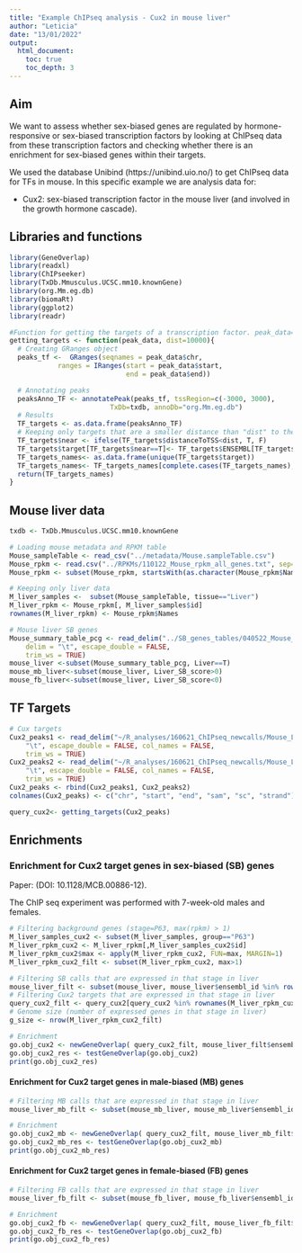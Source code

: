 ```yaml
---
title: "Example ChIPseq analysis - Cux2 in mouse liver"
author: "Leticia"
date: "13/01/2022"
output:
  html_document: 
    toc: true
    toc_depth: 3
---
```

## Aim

We want to assess whether sex-biased genes are regulated by hormone-responsive or sex-biased transcription factors by looking at ChIPseq data from these transcription factors and checking whether there is an enrichment for sex-biased genes within their targets.

We used the database Unibind (https://unibind.uio.no/) to get ChIPseq data for TFs in mouse. In this specific example we are analysis data for:

- Cux2: sex-biased transcription factor in the mouse liver (and involved in the growth hormone cascade).

## Libraries and functions

```r
library(GeneOverlap)
library(readxl)
library(ChIPseeker)
library(TxDb.Mmusculus.UCSC.mm10.knownGene)
library(org.Mm.eg.db)
library(biomaRt)
library(ggplot2)
library(readr)

#Function for getting the targets of a transcription factor. peak_data= data frame with peak data (coordinates) from the ChIPseq experiment; dist= maximal distance from a peak to a gene to consider that the TF is targeting that gene.
getting_targets <- function(peak_data, dist=10000){
  # Creating GRanges object
  peaks_tf <-  GRanges(seqnames = peak_data$chr,
            ranges = IRanges(start = peak_data$start,
                             end = peak_data$end))

  # Annotating peaks
  peaksAnno_TF <- annotatePeak(peaks_tf, tssRegion=c(-3000, 3000),
                         TxDb=txdb, annoDb="org.Mm.eg.db")
  # Results
  TF_targets <- as.data.frame(peaksAnno_TF)
  # Keeping only targets that are a smaller distance than "dist" to the peak
  TF_targets$near <- ifelse(TF_targets$distanceToTSS<dist, T, F)
  TF_targets$target[TF_targets$near==T]<- TF_targets$ENSEMBL[TF_targets$near]
  TF_targets_names<- as.data.frame(unique(TF_targets$target))
  TF_targets_names<- TF_targets_names[complete.cases(TF_targets_names),]
  return(TF_targets_names)
}

```

## Mouse liver data

```r
txdb <- TxDb.Mmusculus.UCSC.mm10.knownGene

# Loading mouse metadata and RPKM table
Mouse_sampleTable <- read_csv("../metadata/Mouse.sampleTable.csv")
Mouse_rpkm <- read.csv("../RPKMs/110122_Mouse_rpkm_all_genes.txt", sep="")
Mouse_rpkm <- subset(Mouse_rpkm, startsWith(as.character(Mouse_rpkm$Names), "ENS")|Mouse_rpkm$Names=="XLOC_045664"|Mouse_rpkm$Names=="XLOC_044866")

# Keeping only liver data
M_liver_samples <-  subset(Mouse_sampleTable, tissue=="Liver")
M_liver_rpkm <- Mouse_rpkm[, M_liver_samples$id]
rownames(M_liver_rpkm) <- Mouse_rpkm$Names

# Mouse liver SB genes
Mouse_summary_table_pcg <- read_delim("../SB_genes_tables/040522_Mouse_summary_table_gpclust.csv", 
    delim = "\t", escape_double = FALSE, 
    trim_ws = TRUE)
mouse_liver <-subset(Mouse_summary_table_pcg, Liver==T)
mouse_mb_liver<-subset(mouse_liver, Liver_SB_score>0)
mouse_fb_liver<-subset(mouse_liver, Liver_SB_score<0)
```

## TF Targets

```r
# Cux targets
Cux2_peaks1 <- read_delim("~/R_analyses/160621_ChIPseq_newcalls/Mouse_Liver/EXP031263.liver.CUX2.MA0755.1.damo.bed", 
    "\t", escape_double = FALSE, col_names = FALSE, 
    trim_ws = TRUE)
Cux2_peaks2 <- read_delim("~/R_analyses/160621_ChIPseq_newcalls/Mouse_Liver/EXP031264.liver.CUX2.MA0755.1.damo.bed", 
    "\t", escape_double = FALSE, col_names = FALSE, 
    trim_ws = TRUE)
Cux2_peaks <- rbind(Cux2_peaks1, Cux2_peaks2)
colnames(Cux2_peaks) <- c("chr", "start", "end", "sam", "sc", "strand")

query_cux2<- getting_targets(Cux2_peaks)
```

## Enrichments

### Enrichment for Cux2 target genes in sex-biased (SB) genes

Paper: (DOI: 10.1128/MCB.00886-12).  

The ChIP seq experiment was performed with 7-week-old males and females.

```r
# Filtering background genes (stage=P63, max(rpkm) > 1)
M_liver_samples_cux2 <- subset(M_liver_samples, group=="P63")
M_liver_rpkm_cux2 <- M_liver_rpkm[,M_liver_samples_cux2$id]
M_liver_rpkm_cux2$max <- apply(M_liver_rpkm_cux2, FUN=max, MARGIN=1)
M_liver_rpkm_cux2_filt <- subset(M_liver_rpkm_cux2, max>1)

# Filtering SB calls that are expressed in that stage in liver
mouse_liver_filt <- subset(mouse_liver, mouse_liver$ensembl_id %in% rownames(M_liver_rpkm_cux2_filt))
# Filtering Cux2 targets that are expressed in that stage in liver
query_cux2_filt <- query_cux2[query_cux2 %in% rownames(M_liver_rpkm_cux2_filt)]
# Genome size (number of expressed genes in that stage in liver)
g_size <- nrow(M_liver_rpkm_cux2_filt)

# Enrichment
go.obj_cux2 <- newGeneOverlap( query_cux2_filt, mouse_liver_filt$ensembl_id, genome.size=g_size)
go.obj_cux2_res <- testGeneOverlap(go.obj_cux2)
print(go.obj_cux2_res)

```

#### Enrichment for Cux2 target genes in male-biased (MB) genes

```r
# Filtering MB calls that are expressed in that stage in liver
mouse_liver_mb_filt <- subset(mouse_mb_liver, mouse_mb_liver$ensembl_id %in% rownames(M_liver_rpkm_cux2_filt))

# Enrichment
go.obj_cux2_mb <- newGeneOverlap( query_cux2_filt, mouse_liver_mb_filt$ensembl_id, genome.size=g_size)
go.obj_cux2_mb_res <- testGeneOverlap(go.obj_cux2_mb)
print(go.obj_cux2_mb_res)
```

#### Enrichment for Cux2 target genes in female-biased (FB) genes

```r
# Filtering FB calls that are expressed in that stage in liver
mouse_liver_fb_filt <- subset(mouse_fb_liver, mouse_fb_liver$ensembl_id %in% rownames(M_liver_rpkm_cux2_filt))

# Enrichment
go.obj_cux2_fb <- newGeneOverlap( query_cux2_filt, mouse_liver_fb_filt$ensembl_id, genome.size=g_size)
go.obj_cux2_fb_res <- testGeneOverlap(go.obj_cux2_fb)
print(go.obj_cux2_fb_res)
```

